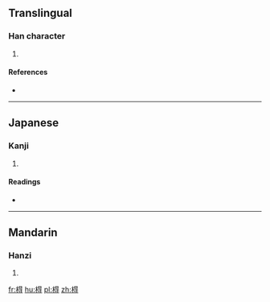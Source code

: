 ==Translingual==

===Han character===
{{Han char|rn=75|rad=木|as=08|sn=12|four=|canj=木日一戈 (DAMI)}}

# {{defn|Han|sort=木08}}

====References====
* {{Han ref|kx=0532.070|dkj=14926|hdz=21231.080|uh=68CF|ud=26831}}

----

==Japanese==

===Kanji===
{{ja-kanji|grade=|rs=木08}}

# {{defn|lang=ja|sort=木08}}

====Readings====
* {{ja-readings|on=[[とく]] (toku), [[どく]] (doku), [[たく]] (taku), [[ちゃく]] (chaku)|kun=}}

----

==Mandarin==

===Hanzi===
{{cmn-hanzi|pin=[[tè]] ([[te4]])|wg=t'e<sup>4</sup>}}

# {{defn|lang=cmn|sort=木08}}

[[fr:棏]]
[[hu:棏]]
[[pl:棏]]
[[zh:棏]]